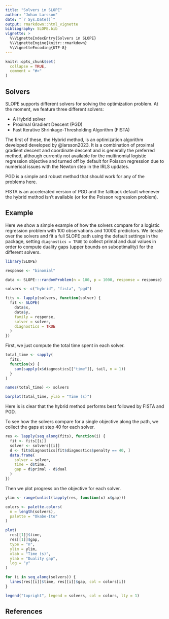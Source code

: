 ```yaml
---
title: "Solvers in SLOPE"
author: "Johan Larsson"
date: "`r Sys.Date()`"
output: rmarkdown::html_vignette
bibliography: SLOPE.bib
vignette: >
  %\VignetteIndexEntry{Solvers in SLOPE}
  %\VignetteEngine{knitr::rmarkdown}
  %\VignetteEncoding{UTF-8}
---
```


```r
knitr::opts_chunk$set(
  collapse = TRUE,
  comment = "#>"
)
```

## Solvers

SLOPE supports different solvers for solving the optimization problem. At the moment,
we feature three different solvers:

- A Hybrid solver
- Proximal Gradient Descent (PGD)
- Fast Iterative Shrinkage-Thresholding Algorithm (FISTA)

The first of these, the Hybrid method, is an optimization algorithm developed
developed by @larsson2023. It is a combination of proximal
gradient descent and coordinate descent and is generally the preferred method,
although currently not available for the multinomial logistic regression
objective and turned off by default for Poisson regression due to numerical
issues with the Newton step in the IRLS updates.

PGD is a simple and robust method that should work for any of the problems here.

FISTA is an accelerated version of PGD and the fallback default whenever the
hybrid method isn't available (or for the Poisson regression problem).

## Example

Here we show a simple example of how the solvers compare for a 
logistic regression problem with 100 observations and 10000 predictors.
We iterate over the solvers and fit a full SLOPE path using the default
settings in the package, setting `diagnostics = TRUE` to collect
primal and dual values in order to compute duality gaps (upper bounds
on suboptimality) for the different solvers. 

```r
library(SLOPE)

response <- "binomial"

data <- SLOPE:::randomProblem(n = 100, p = 1000, response = response)

solvers <- c("hybrid", "fista", "pgd")

fits <- lapply(solvers, function(solver) {
  fit <- SLOPE(
    data$x,
    data$y,
    family = response,
    solver = solver,
    diagnostics = TRUE
  )
})
```

First, we just compute the total time spent in each solver.

```r
total_time <- sapply(
  fits,
  function(x) {
    sum(sapply(x$diagnostics[["time"]], tail, n = 1))
  }
)

names(total_time) <- solvers

barplot(total_time, ylab = "Time (s)")
```

Here is is clear that the hybrid method performs best followed by FISTA and 
PGD.

To see how the solvers compare for a single objective along the path, we 
collect the gaps at step 40 for each solver.

```r
res <- lapply(seq_along(fits), function(i) {
  fit <- fits[[i]]
  solver <- solvers[[i]]
  d <- fit$diagnostics[fit$diagnostics$penalty == 40, ]
  data.frame(
    solver = solver,
    time = d$time,
    gap = d$primal - d$dual
  )
})
```

Then we plot progress on the objective for each solver.

```r
ylim <- range(unlist(lapply(res, function(x) x$gap)))

colors <- palette.colors(
  n = length(solvers),
  palette = "Okabe-Ito"
)

plot(
  res[[1]]$time,
  res[[1]]$gap,
  type = "n",
  ylim = ylim,
  xlab = "Time (s)",
  ylab = "Duality gap",
  log = "y"
)

for (i in seq_along(solvers)) {
  lines(res[[i]]$time, res[[i]]$gap, col = colors[i])
}

legend("topright", legend = solvers, col = colors, lty = 1)
```


## References
